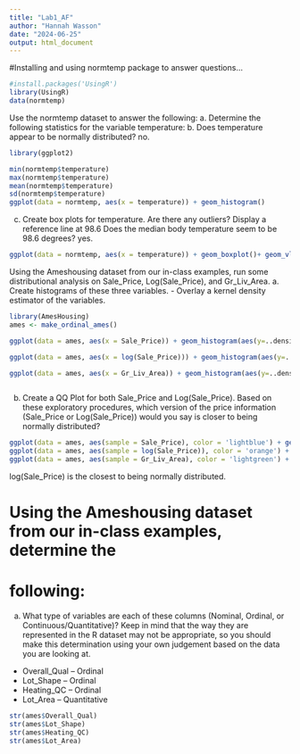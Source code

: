 ```yaml
---
title: "Lab1_AF"
author: "Hannah Wasson"
date: "2024-06-25"
output: html_document
---
```


#Installing and using normtemp package to answer questions... 

```r
#install.packages('UsingR')
library(UsingR)
data(normtemp)
```

Use the normtemp dataset to answer the following:
a. Determine the following statistics for the variable temperature:
b. Does temperature appear to be normally distributed? no. 

```r
library(ggplot2)

min(normtemp$temperature)
max(normtemp$temperature)
mean(normtemp$temperature)
sd(normtemp$temperature)
ggplot(data = normtemp, aes(x = temperature)) + geom_histogram()
```

c. Create box plots for temperature. Are there any outliers? Display
a reference line at 98.6
Does the median body temperature seem to be 98.6 degrees? yes. 


```r
ggplot(data = normtemp, aes(x = temperature)) + geom_boxplot()+ geom_vline(xintercept=98.6) 
```
Using the Ameshousing dataset from our in-class examples, run some
distributional analysis on Sale_Price, Log(Sale_Price), and Gr_Liv_Area.
a. Create histograms of these three variables.
- Overlay a kernel density estimator of the variables.

```r
library(AmesHousing)
ames <- make_ordinal_ames()

ggplot(data = ames, aes(x = Sale_Price)) + geom_histogram(aes(y=..density..), fill = 'lightblue') + geom_density()

ggplot(data = ames, aes(x = log(Sale_Price))) + geom_histogram(aes(y=..density..), fill = 'orange') + geom_density()

ggplot(data = ames, aes(x = Gr_Liv_Area)) + geom_histogram(aes(y=..density..), fill = 'lightgreen') + geom_density()



```


b. Create a QQ Plot for both Sale_Price and Log(Sale_Price). Based on
these exploratory procedures, which version of the price information
(Sale_Price or Log(Sale_Price)) would you say is closer to being normally
distributed?

```r
ggplot(data = ames, aes(sample = Sale_Price), color = 'lightblue') + geom_qq() + stat_qq() + stat_qq_line() + labs(title = 'Sales Price QQ Plot')
ggplot(data = ames, aes(sample = log(Sale_Price)), color = 'orange') + geom_qq() + stat_qq() + stat_qq_line()+ labs(title = 'log(Sales Price) QQ Plot')
ggplot(data = ames, aes(sample = Gr_Liv_Area), color = 'lightgreen') + geom_qq() + stat_qq() + stat_qq_line()+ labs(title = 'Gr_Liv_Area QQ Plot')
```

log(Sale_Price) is the closest to being normally distributed. 


# Using the Ameshousing dataset from our in-class examples, determine the
# following:

a. What type of variables are each of these columns (Nominal, Ordinal, or
Continuous/Quantitative)? Keep in mind that the way they are
represented in the R dataset may not be appropriate, so you should make
this determination using your own judgement based on the data you are
looking at.
- Overall_Qual -- Ordinal 
- Lot_Shape --  Ordinal
- Heating_QC -- Ordinal
- Lot_Area -- Quantitative


```r
str(ames$Overall_Qual)
str(ames$Lot_Shape)
str(ames$Heating_QC)
str(ames$Lot_Area)

```

